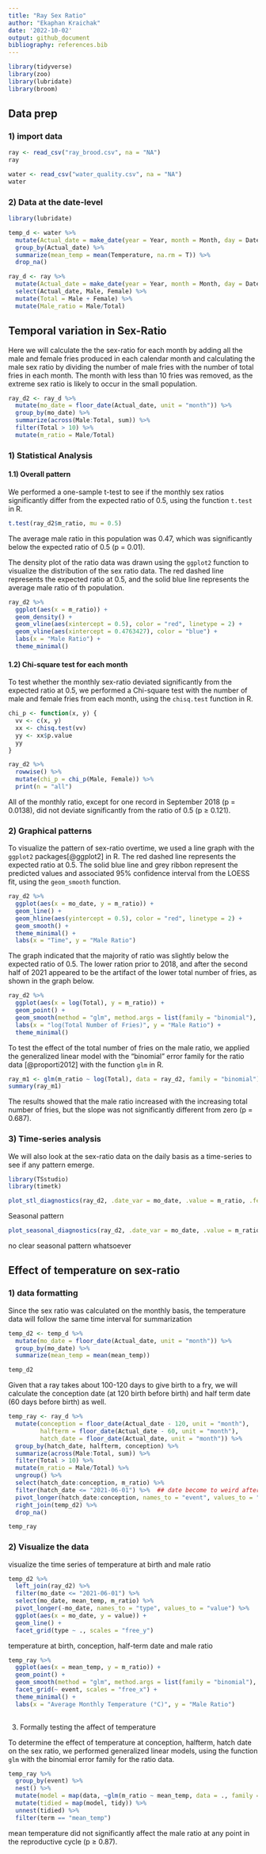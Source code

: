 ```yaml
---
title: "Ray Sex Ratio"
author: "Ekaphan Kraichak"
date: '2022-10-02'
output: github_document
bibliography: references.bib
---
```


```r
library(tidyverse)
library(zoo)
library(lubridate)
library(broom)
```

## Data prep

### 1) import data

```r
ray <- read_csv("ray_brood.csv", na = "NA")
ray

water <- read_csv("water_quality.csv", na = "NA")
water
```

### 2) Data at the date-level

```r
library(lubridate)

temp_d <- water %>% 
  mutate(Actual_date = make_date(year = Year, month = Month, day = Date)) %>% 
  group_by(Actual_date) %>% 
  summarize(mean_temp = mean(Temperature, na.rm = T)) %>% 
  drop_na()

ray_d <- ray %>% 
  mutate(Actual_date = make_date(year = Year, month = Month, day = Date)) %>% 
  select(Actual_date, Male, Female) %>% 
  mutate(Total = Male + Female) %>% 
  mutate(Male_ratio = Male/Total)
```

## Temporal variation in Sex-Ratio

Here we will calculate the the sex-ratio for each month by adding all the male and female fries produced in each calendar month and calculating the male sex ratio by dividing the number of male fries with the number of total fries in each month. The month with less than 10 fries was removed, as the extreme sex ratio is likely to occur in the small population.

```r
ray_d2 <- ray_d %>%
  mutate(mo_date = floor_date(Actual_date, unit = "month")) %>% 
  group_by(mo_date) %>% 
  summarize(across(Male:Total, sum)) %>% 
  filter(Total > 10) %>% 
  mutate(m_ratio = Male/Total)
```

### 1) Statistical Analysis

#### 1.1) Overall pattern

We performed a one-sample t-test to see if the monthly sex ratios significantly differ from the expected ratio of 0.5, using the function `t.test` in R.

```r
t.test(ray_d2$m_ratio, mu = 0.5)
```

The average male ratio in this population was 0.47, which was significantly below the expected ratio of 0.5 (p = 0.01).

The density plot of the ratio data was drawn using the `ggplot2` function to visualize the distribution of the sex ratio data. The red dashed line represents the expected ratio at 0.5, and the solid blue line represents the average male ratio of th population.

```r
ray_d2 %>% 
  ggplot(aes(x = m_ratio)) +
  geom_density() +
  geom_vline(aes(xintercept = 0.5), color = "red", linetype = 2) +
  geom_vline(aes(xintercept = 0.4763427), color = "blue") +
  labs(x = "Male Ratio") +
  theme_minimal()
```

#### 1.2) Chi-square test for each month

To test whether the monthly sex-ratio deviated significantly from the expected ratio at 0.5, we performed a Chi-square test with the number of male and female fries from each month, using the `chisq.test` function in R.

```r
chi_p <- function(x, y) {
  vv <- c(x, y)
  xx <- chisq.test(vv)
  yy <- xx$p.value
  yy
}

ray_d2 %>% 
  rowwise() %>% 
  mutate(chi_p = chi_p(Male, Female)) %>% 
  print(n = "all")
```

All of the monthly ratio, except for one record in September 2018 (p = 0.0138), did not deviate significantly from the ratio of 0.5 (p ≥ 0.121).

### 2) Graphical patterns

To visualize the pattern of sex-ratio overtime, we used a line graph with the `ggplot2` packages[@ggplot2] in R. The red dashed line represents the expected ratio at 0.5. The solid blue line and grey ribbon represent the predicted values and associated 95% confidence interval from the LOESS fit, using the `geom_smooth` function.

```r
ray_d2 %>% 
  ggplot(aes(x = mo_date, y = m_ratio)) +
  geom_line() +
  geom_hline(aes(yintercept = 0.5), color = "red", linetype = 2) +
  geom_smooth() +
  theme_minimal() +
  labs(x = "Time", y = "Male Ratio")
```

The graph indicated that the majority of ratio was slightly below the expected ratio of 0.5. The lower ration prior to 2018, and after the second half of 2021 appeared to be the artifact of the lower total number of fries, as shown in the graph below.

```r
ray_d2 %>% 
  ggplot(aes(x = log(Total), y = m_ratio)) +
  geom_point() +
  geom_smooth(method = "glm", method.args = list(family = "binomial"), se = F) +
  labs(x = "log(Total Number of Fries)", y = "Male Ratio") +
  theme_minimal()
```

To test the effect of the total number of fries on the male ratio, we applied the generalized linear model with the "binomial" error family for the ratio data [@proporti2012] with the function `glm` in R.

```r
ray_m1 <- glm(m_ratio ~ log(Total), data = ray_d2, family = "binomial")
summary(ray_m1)
```

The results showed that the male ratio increased with the increasing total number of fries, but the slope was not significantly different from zero (p = 0.687).

### 3) Time-series analysis

We will also look at the sex-ratio data on the daily basis as a time-series to see if any pattern emerge.

```r
library(TSstudio)
library(timetk)

plot_stl_diagnostics(ray_d2, .date_var = mo_date, .value = m_ratio, .feature_set = c("observed", "season", "trend", "remainder"), .interactive = FALSE)
```

Seasonal pattern

```r
plot_seasonal_diagnostics(ray_d2, .date_var = mo_date, .value = m_ratio, .interactive = FALSE)
```

no clear seasonal pattern whatsoever

## Effect of temperature on sex-ratio

### 1) data formatting

Since the sex ratio was calculated on the monthly basis, the temperature data will follow the same time interval for summarization

```r
temp_d2 <- temp_d %>%   
  mutate(mo_date = floor_date(Actual_date, unit = "month")) %>% 
  group_by(mo_date) %>% 
  summarize(mean_temp = mean(mean_temp))

temp_d2
```

Given that a ray takes about 100-120 days to give birth to a fry, we will calculate the conception date (at 120 birth before birth) and half term date (60 days before birth) as well.

```r
temp_ray <- ray_d %>% 
  mutate(conception = floor_date(Actual_date - 120, unit = "month"), 
         halfterm = floor_date(Actual_date - 60, unit = "month"), 
         hatch_date = floor_date(Actual_date, unit = "month")) %>% 
  group_by(hatch_date, halfterm, conception) %>% 
  summarize(across(Male:Total, sum)) %>% 
  filter(Total > 10) %>% 
  mutate(m_ratio = Male/Total) %>% 
  ungroup() %>% 
  select(hatch_date:conception, m_ratio) %>% 
  filter(hatch_date <= "2021-06-01") %>%  ## date become to weird after that
  pivot_longer(hatch_date:conception, names_to = "event", values_to = "mo_date") %>% 
  right_join(temp_d2) %>% 
  drop_na()

temp_ray
```

### 2) Visualize the data

visualize the time series of temperature at birth and male ratio

```r
temp_d2 %>% 
  left_join(ray_d2) %>% 
  filter(mo_date <= "2021-06-01") %>% 
  select(mo_date, mean_temp, m_ratio) %>% 
  pivot_longer(-mo_date, names_to = "type", values_to = "value") %>% 
  ggplot(aes(x = mo_date, y = value)) +
  geom_line() +
  facet_grid(type ~ ., scales = "free_y")
```

temperature at birth, conception, half-term date and male ratio

```r
temp_ray %>% 
  ggplot(aes(x = mean_temp, y = m_ratio)) +
  geom_point() +
  geom_smooth(method = "glm", method.args = list(family = "binomial"), se = F) +
  facet_grid(~ event, scales = "free_x") +
  theme_minimal() +
  labs(x = "Average Monthly Temperature (°C)", y = "Male Ratio")
  
```

3) Formally testing the affect of temperature

To determine the effect of temperature at conception, halfterm, hatch date on the sex ratio, we performed generalized linear models, using the function `glm` with the binomial error family for the ratio data.

```r
temp_ray %>% 
  group_by(event) %>% 
  nest() %>% 
  mutate(model = map(data, ~glm(m_ratio ~ mean_temp, data = ., family = "binomial"))) %>% 
  mutate(tidied = map(model, tidy)) %>% 
  unnest(tidied) %>% 
  filter(term == "mean_temp")
```

mean temperature did not significantly affect the male ratio at any point in the reproductive cycle (p ≥ 0.87).
